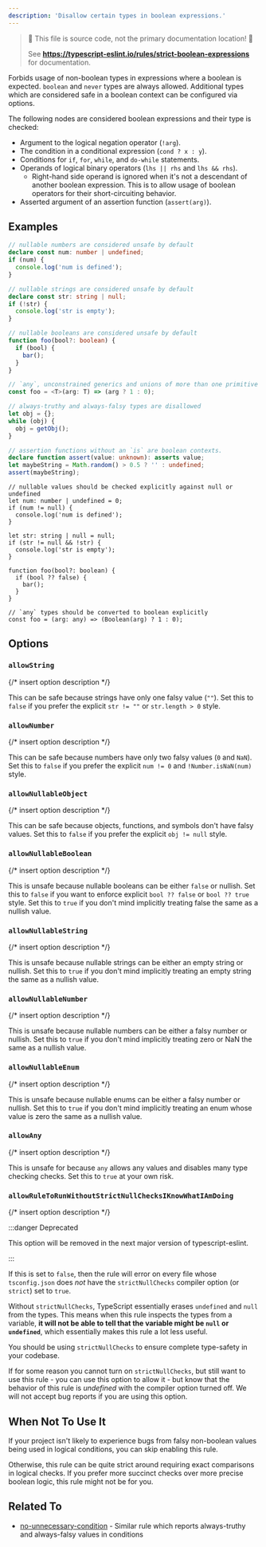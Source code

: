 ```yaml
---
description: 'Disallow certain types in boolean expressions.'
---
```



> 🛑 This file is source code, not the primary documentation location! 🛑
>
> See **https://typescript-eslint.io/rules/strict-boolean-expressions** for documentation.

Forbids usage of non-boolean types in expressions where a boolean is expected.
`boolean` and `never` types are always allowed.
Additional types which are considered safe in a boolean context can be configured via options.

The following nodes are considered boolean expressions and their type is checked:

- Argument to the logical negation operator (`!arg`).
- The condition in a conditional expression (`cond ? x : y`).
- Conditions for `if`, `for`, `while`, and `do-while` statements.
- Operands of logical binary operators (`lhs || rhs` and `lhs && rhs`).
  - Right-hand side operand is ignored when it's not a descendant of another boolean expression.
    This is to allow usage of boolean operators for their short-circuiting behavior.
- Asserted argument of an assertion function (`assert(arg)`).

## Examples

<Tabs>
<TabItem value="❌ Incorrect">

```ts
// nullable numbers are considered unsafe by default
declare const num: number | undefined;
if (num) {
  console.log('num is defined');
}

// nullable strings are considered unsafe by default
declare const str: string | null;
if (!str) {
  console.log('str is empty');
}

// nullable booleans are considered unsafe by default
function foo(bool?: boolean) {
  if (bool) {
    bar();
  }
}

// `any`, unconstrained generics and unions of more than one primitive type are disallowed
const foo = <T>(arg: T) => (arg ? 1 : 0);

// always-truthy and always-falsy types are disallowed
let obj = {};
while (obj) {
  obj = getObj();
}

// assertion functions without an `is` are boolean contexts.
declare function assert(value: unknown): asserts value;
let maybeString = Math.random() > 0.5 ? '' : undefined;
assert(maybeString);
```

</TabItem>
<TabItem value="✅ Correct">

```tsx
// nullable values should be checked explicitly against null or undefined
let num: number | undefined = 0;
if (num != null) {
  console.log('num is defined');
}

let str: string | null = null;
if (str != null && !str) {
  console.log('str is empty');
}

function foo(bool?: boolean) {
  if (bool ?? false) {
    bar();
  }
}

// `any` types should be converted to boolean explicitly
const foo = (arg: any) => (Boolean(arg) ? 1 : 0);
```

</TabItem>
</Tabs>

## Options

### `allowString`

{/* insert option description */}

This can be safe because strings have only one falsy value (`""`).
Set this to `false` if you prefer the explicit `str != ""` or `str.length > 0` style.

### `allowNumber`

{/* insert option description */}

This can be safe because numbers have only two falsy values (`0` and `NaN`).
Set this to `false` if you prefer the explicit `num != 0` and `!Number.isNaN(num)` style.

### `allowNullableObject`

{/* insert option description */}

This can be safe because objects, functions, and symbols don't have falsy values.
Set this to `false` if you prefer the explicit `obj != null` style.

### `allowNullableBoolean`

{/* insert option description */}

This is unsafe because nullable booleans can be either `false` or nullish.
Set this to `false` if you want to enforce explicit `bool ?? false` or `bool ?? true` style.
Set this to `true` if you don't mind implicitly treating false the same as a nullish value.

### `allowNullableString`

{/* insert option description */}

This is unsafe because nullable strings can be either an empty string or nullish.
Set this to `true` if you don't mind implicitly treating an empty string the same as a nullish value.

### `allowNullableNumber`

{/* insert option description */}

This is unsafe because nullable numbers can be either a falsy number or nullish.
Set this to `true` if you don't mind implicitly treating zero or NaN the same as a nullish value.

### `allowNullableEnum`

{/* insert option description */}

This is unsafe because nullable enums can be either a falsy number or nullish.
Set this to `true` if you don't mind implicitly treating an enum whose value is zero the same as a nullish value.

### `allowAny`

{/* insert option description */}

This is unsafe for because `any` allows any values and disables many type checking checks.
Set this to `true` at your own risk.

### `allowRuleToRunWithoutStrictNullChecksIKnowWhatIAmDoing`

{/* insert option description */}

:::danger Deprecated

This option will be removed in the next major version of typescript-eslint.

:::

If this is set to `false`, then the rule will error on every file whose `tsconfig.json` does _not_ have the `strictNullChecks` compiler option (or `strict`) set to `true`.

Without `strictNullChecks`, TypeScript essentially erases `undefined` and `null` from the types. This means when this rule inspects the types from a variable, **it will not be able to tell that the variable might be `null` or `undefined`**, which essentially makes this rule a lot less useful.

You should be using `strictNullChecks` to ensure complete type-safety in your codebase.

If for some reason you cannot turn on `strictNullChecks`, but still want to use this rule - you can use this option to allow it - but know that the behavior of this rule is _undefined_ with the compiler option turned off. We will not accept bug reports if you are using this option.

## When Not To Use It

If your project isn't likely to experience bugs from falsy non-boolean values being used in logical conditions, you can skip enabling this rule.

Otherwise, this rule can be quite strict around requiring exact comparisons in logical checks.
If you prefer more succinct checks over more precise boolean logic, this rule might not be for you.

## Related To

- [no-unnecessary-condition](./no-unnecessary-condition.mdx) - Similar rule which reports always-truthy and always-falsy values in conditions
